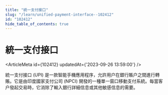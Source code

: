 ```yaml
---
title: "統一支付接口"
slug: "/learn/unified-payment-interface--102412"
id: "102412"
hide_table_of_contents: true
---
```



# 統一支付接口

<ArticleMeta id={102412} updatedAt={'2023-09-26 13:59:00'} />
<div className='border-solid border-b border-t-0 my-4 border-[var(--ifm-color-gray-300)]' />

統一支付接口 (UPI) 是一款智能手機應用程序，允許用户在銀行賬户之間進行轉賬。它是由印度國家支付公司 (NPCI) 開發的一種單一窗口移動支付系統。每當客户發起交易時，它消除了輸入銀行詳細信息或其他敏感信息的需要。
